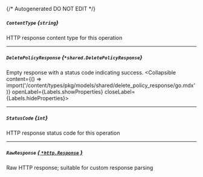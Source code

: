 {/* Autogenerated DO NOT EDIT  */}

##### `ContentType` *{`string`}*
HTTP response content type for this operation

---
##### `DeletePolicyResponse` *{`*shared.DeletePolicyResponse`}*
Empty response with a status code indicating success.
<Collapsible content={() => import('/content/types/pkg/models/shared/delete_policy_response/go.mdx')} openLabel={Labels.showProperties} closeLabel={Labels.hideProperties}>
</Collapsible>

---
##### `StatusCode` *{`int`}*
HTTP response status code for this operation

---
##### `RawResponse` [*{ `*http.Response` }*](https://pkg.go.dev/net/http#Response)
Raw HTTP response; suitable for custom response parsing


